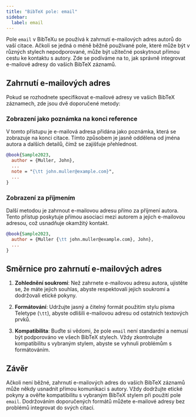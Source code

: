 ```yaml
---
title: "BibTeX pole: email"
sidebar:
  label: email
---
```



Pole `email` v BibTeXu se používá k zahrnutí e-mailových adres autorů do vaší citace. Ačkoli se jedná o méně běžně používané pole, které může být v různých stylech nepodporované, může být užitečné poskytnout přímou cestu ke kontaktu s autory. Zde se podíváme na to, jak správně integrovat e-mailové adresy do vašich BibTeX záznamů.

<CiteDrive />

## Zahrnutí e-mailových adres

Pokud se rozhodnete specifikovat e-mailové adresy ve vašich BibTeX záznamech, zde jsou dvě doporučené metody:

### Zobrazení jako poznámka na konci reference

V tomto přístupu je e-mailová adresa přidána jako poznámka, která se zobrazuje na konci citace. Tímto způsobem je jasně oddělena od jména autora a dalších detailů, čímž se zajišťuje přehlednost.

```bibtex
@book{Sample2023,
  author = {Muller, John},
  ...
  note = "{\tt john.muller@example.com}",
  ...
}
```

### Zobrazení za příjmením

Další metodou je zahrnout e-mailovou adresu přímo za příjmení autora. Tento přístup poskytuje přímou asociaci mezi autorem a jejich e-mailovou adresou, což usnadňuje okamžitý kontakt.

```bibtex
@book{Sample2023,
  author = {Muller {\tt john.muller@example.com}, John},
  ...
}
```

## Směrnice pro zahrnutí e-mailových adres

1. **Zohlednění soukromí**: Než zahrnete e-mailovou adresu autora, ujistěte se, že máte jejich souhlas, abyste respektovali jejich soukromí a dodržovali etické pokyny.
    
2. **Formátování**: Udržujte jasný a čitelný formát použitím stylu písma Teletype (`\tt`), abyste odlišili e-mailovou adresu od ostatních textových prvků.
    
3. **Kompatibilita**: Buďte si vědomi, že pole `email` není standardní a nemusí být podporováno ve všech BibTeX stylech. Vždy zkontrolujte kompatibilitu s vybraným stylem, abyste se vyhnuli problémům s formátováním.

## Závěr

Ačkoli není běžné, zahrnutí e-mailových adres do vašich BibTeX záznamů může někdy usnadnit přímou komunikaci s autory. Vždy dodržujte etické pokyny a ověřte kompatibilitu s vybraným BibTeX stylem při použití pole `email`. Dodržováním doporučených formátů můžete e-mailové adresy bez problémů integrovat do svých citací.
